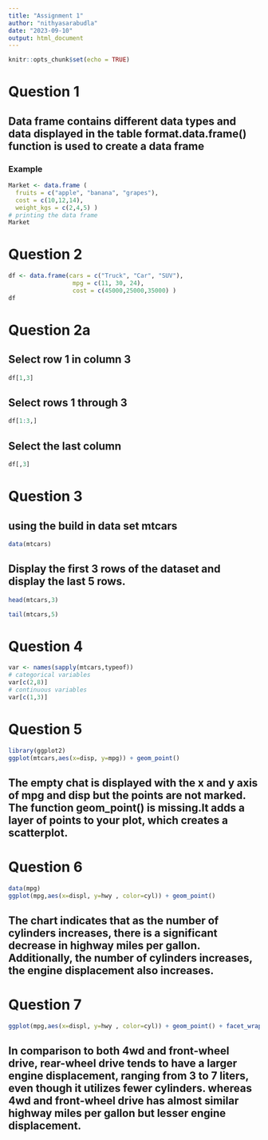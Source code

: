 ```yaml
---
title: "Assignment 1"
author: "nithyasarabudla"
date: "2023-09-10"
output: html_document
---
```


```r
knitr::opts_chunk$set(echo = TRUE)
```

# Question 1 
## Data frame contains different data types and data displayed in the table format.data.frame() function is used to create a data frame
### Example 
```r
Market <- data.frame ( 
  fruits = c("apple", "banana", "grapes"),
  cost = c(10,12,14),
  weight_kgs = c(2,4,5) )
# printing the data frame 
Market
```

# Question 2

```r
df <- data.frame(cars = c("Truck", "Car", "SUV"),
                  mpg = c(11, 30, 24),
                  cost = c(45000,25000,35000) )
df
```
# Question 2a
## Select row 1 in column 3
```r
df[1,3]
```
## Select rows 1 through 3
```r
df[1:3,]
```
## Select the last column
```r
df[,3]
```

# Question 3
## using the build in data set mtcars
```r
data(mtcars)
```
## Display the first 3 rows of the dataset and display the last 5 rows.
```r
head(mtcars,3)
```

```r
tail(mtcars,5)
```

# Question 4

```r
var <- names(sapply(mtcars,typeof))
# categorical variables
var[c(2,8)]
# continuous variables
var[c(1,3)]
```

# Question 5 

```r
library(ggplot2)
ggplot(mtcars,aes(x=disp, y=mpg)) + geom_point()
```
## The empty chat is displayed with the x and y axis of mpg and disp but the points are not marked. The function geom_point() is missing.It adds a layer of points to your plot, which creates a scatterplot.

# Question 6
```r
data(mpg)
ggplot(mpg,aes(x=displ, y=hwy , color=cyl)) + geom_point()
```
## The chart indicates that as the number of cylinders increases, there is a significant decrease in highway miles per gallon. Additionally, the number of cylinders increases, the engine displacement also increases.

# Question 7
```r
ggplot(mpg,aes(x=displ, y=hwy , color=cyl)) + geom_point() + facet_wrap(~drv)
```
## In comparison to both 4wd and front-wheel drive, rear-wheel drive tends to have a larger engine displacement, ranging from 3 to 7 liters, even though it utilizes fewer cylinders. whereas 4wd and front-wheel drive has almost similar highway miles per gallon but lesser engine displacement.
 
 
